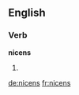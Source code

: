 ==English==

===Verb===
'''nicens'''

# {{en-third-person singular of|nicen}}

[[de:nicens]]
[[fr:nicens]]
